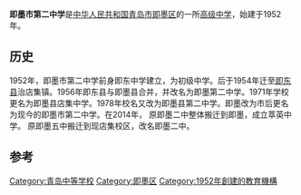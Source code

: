 {{Infobox School
| name        = 即墨市第二中学
| other_name  = Jimo Second High School
| established =1952年
| type        = 公立全日制高中
| grades      = 3个
| principal   = 隋国富
| address     =[[山东省|山东省]][[青岛市|青岛市]][[即墨区|即墨区]]<br>[[店集镇|店集镇]]二中路9号
| tel         = 0532-85501011　
| website     =http://www.jimoerzhong.com
}}
'''即墨市第二中学'''是[[中华人民共和国|中华人民共和国]][[青岛市|青岛市]][[即墨区|即墨区]]的一所[[高级中学|高级中学]]，始建于1952年。

== 历史 ==
1952年，即墨市第二中学前身即东中学建立，为初级中学。后于1954年迁至[[即东县|即东县]]治店集镇。1956年即东县与即墨县合并，并改名为即墨第二中学。1971年学校更名为即墨县店集中学。1978年校名又改为即墨县第二中学。即墨改为市后更名为现今的即墨市第二中学。在2014年， 原即墨二中整体搬迁到即墨，成立萃英中学。 原即墨五中搬迁到现店集校区，改名即墨二中。


== 参考 ==
{{reflist}} 

{{山东教育小作品}}
[[Category:青岛中等学校|Category:青岛中等学校]]
[[Category:即墨区|Category:即墨区]]
[[Category:1952年創建的教育機構|Category:1952年創建的教育機構]]